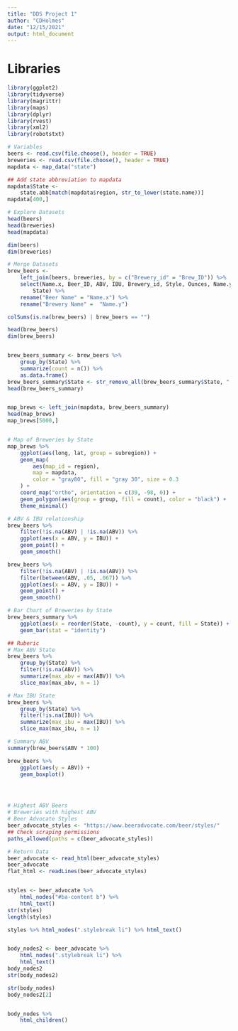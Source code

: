 ```yaml
---
title: "DDS Project 1"
author: "CDHolmes"
date: "12/15/2021"
output: html_document
---
```


# Libraries
```r
library(ggplot2)
library(tidyverse)
library(magrittr)
library(maps)
library(dplyr)
library(rvest)
library(xml2)
library(robotstxt)
```

```r
# Variables
beers <- read.csv(file.choose(), header = TRUE)
breweries <- read.csv(file.choose(), header = TRUE)
mapdata <- map_data("state")

## Add state abbreviation to mapdata
mapdata$State <-
    state.abb[match(mapdata$region, str_to_lower(state.name))]
mapdata[400,]

# Explore Datasets
head(beers)
head(breweries)
head(mapdata)

dim(beers)
dim(breweries)

# Merge Datasets
brew_beers <-
    left_join(beers, breweries, by = c("Brewery_id" = "Brew_ID")) %>%
    select(Name.x, Beer_ID, ABV, IBU, Brewery_id, Style, Ounces, Name.y, City,
        State) %>%
    rename("Beer Name" = "Name.x") %>%
    rename("Brewery Name" =  "Name.y")

colSums(is.na(brew_beers) | brew_beers == "")

head(brew_beers)
dim(brew_beers)


brew_beers_summary <- brew_beers %>%
    group_by(State) %>%
    summarize(count = n()) %>%
    as.data.frame()
brew_beers_summary$State <- str_remove_all(brew_beers_summary$State, " ")
head(brew_beers_summary)


map_brews <- left_join(mapdata, brew_beers_summary)
head(map_brews)
map_brews[5000,]


# Map of Breweries by State
map_brews %>%
    ggplot(aes(long, lat, group = subregion)) +
    geom_map(
        aes(map_id = region),
        map = mapdata,
        color = "gray80", fill = "gray 30", size = 0.3
    ) +
    coord_map("ortho", orientation = c(39, -98, 0)) +
    geom_polygon(aes(group = group, fill = count), color = "black") +
    theme_minimal()

# ABV & IBU relationship
brew_beers %>%
    filter(!is.na(ABV) | !is.na(ABV)) %>%
    ggplot(aes(x = ABV, y = IBU)) +
    geom_point() +
    geom_smooth()

brew_beers %>%
    filter(!is.na(ABV) | !is.na(ABV)) %>%
    filter(between(ABV, .05, .067)) %>%
    ggplot(aes(x = ABV, y = IBU)) +
    geom_point() +
    geom_smooth()

# Bar Chart of Breweries by State
brew_beers_summary %>%
    ggplot(aes(x = reorder(State, -count), y = count, fill = State)) +
    geom_bar(stat = "identity")

## Ruberic
# Max ABV State
brew_beers %>%
    group_by(State) %>%
    filter(!is.na(ABV)) %>%
    summarize(max_abv = max(ABV)) %>%
    slice_max(max_abv, n = 1)

# Max IBU State
brew_beers %>%
    group_by(State) %>%
    filter(!is.na(IBU)) %>%
    summarize(max_ibu = max(IBU)) %>%
    slice_max(max_ibu, n = 1)

# Summary ABV
summary(brew_beers$ABV * 100)

brew_beers %>%
    ggplot(aes(y = ABV)) +
    geom_boxplot()




# Highest ABV Beers
# Breweries with highest ABV
# Beer Advocate Styles
beer_advocate_styles <- "https://www.beeradvocate.com/beer/styles/"
## Check scraping permissions
paths_allowed(paths = c(beer_advocate_styles))

# Return Data
beer_advocate <- read_html(beer_advocate_styles)
beer_advocate
flat_html <- readLines(beer_advocate_styles)


styles <- beer_advocate %>%
    html_nodes("#ba-content b") %>%
    html_text()
str(styles)
length(styles)

styles %>% html_nodes(".stylebreak li") %>% html_text()


body_nodes2 <- beer_advocate %>%
    html_nodes(".stylebreak li") %>%
    html_text()
body_nodes2
str(body_nodes2)

str(body_nodes)
body_nodes2[2]


body_nodes %>%
    html_children()
```
